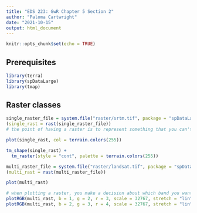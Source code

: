 ```yaml
---
title: "EDS 223: GwR Chapter 5 Section 2"
author: "Paloma Cartwright"
date: "2021-10-15"
output: html_document
---
```




```r
knitr::opts_chunk$set(echo = TRUE)
```

## Prerequisites

```r
library(terra)
library(spDataLarge)
library(tmap)
```

## Raster classes

```r
single_raster_file = system.file("raster/srtm.tif", package = "spDataLarge")
(single_rast = rast(single_raster_file))
# the point of having a raster is to represent something that you can't separate. (maybe) 
```

```r
plot(single_rast, col = terrain.colors(255))

tm_shape(single_rast) +
  tm_raster(style = "cont", palette = terrain.colors(255))
```

```r
multi_raster_file = system.file("raster/landsat.tif", package = "spDataLarge")
(multi_rast = rast(multi_raster_file))
```

```r
plot(multi_rast)
```
```r
# when plotting a raster, you make a decision about which band you want in which color. this is totally up to you. 
plotRGB(multi_rast, b = 1, g = 2, r = 3, scale = 32767, stretch = "lin")
plotRGB(multi_rast, b = 2, g = 3, r = 4, scale = 32767, stretch = "lin")
```

